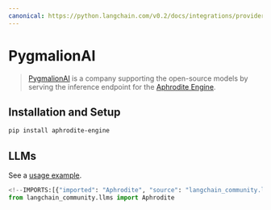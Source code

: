 ```yaml
---
canonical: https://python.langchain.com/v0.2/docs/integrations/providers/pygmalionai/
---
```


# PygmalionAI

>[PygmalionAI](https://pygmalion.chat/) is a company supporting the 
> open-source models by serving the inference endpoint 
> for the [Aphrodite Engine](https://github.com/PygmalionAI/aphrodite-engine).


## Installation and Setup


```bash
pip install aphrodite-engine
```

## LLMs

See a [usage example](/docs/integrations/llms/aphrodite).

```python
<!--IMPORTS:[{"imported": "Aphrodite", "source": "langchain_community.llms", "docs": "https://api.python.langchain.com/en/latest/llms/langchain_community.llms.aphrodite.Aphrodite.html", "title": "PygmalionAI"}]-->
from langchain_community.llms import Aphrodite
```